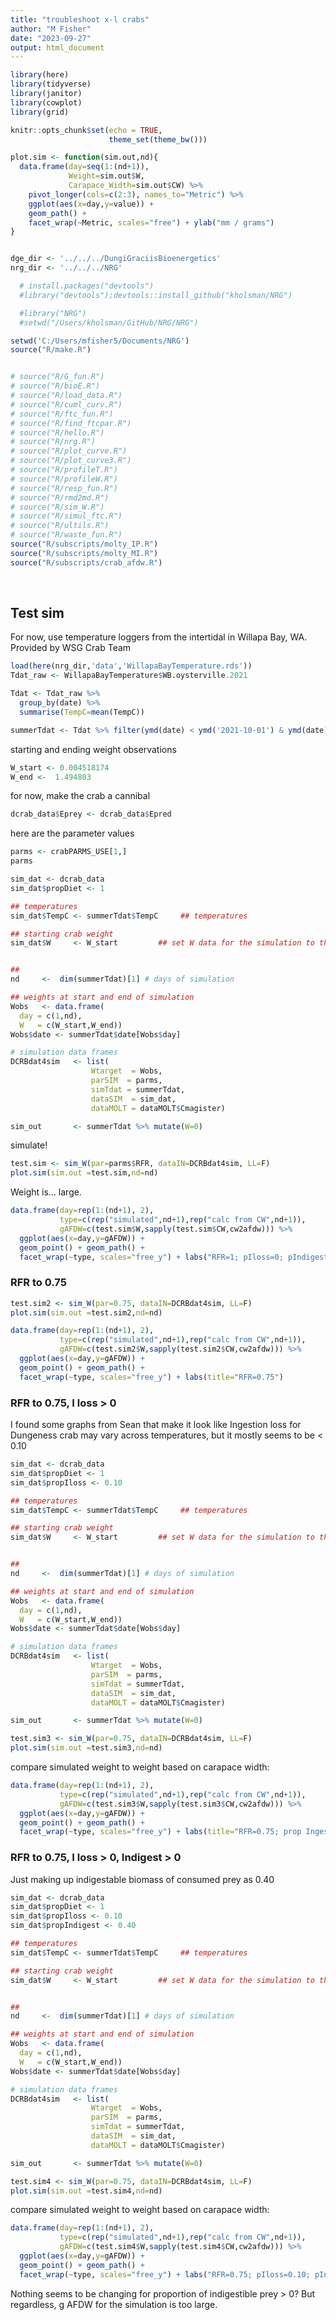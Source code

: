 ```yaml
---
title: "troubleshoot x-l crabs"
author: "M Fisher"
date: "2023-09-27"
output: html_document
---
```



```r
library(here)
library(tidyverse)
library(janitor)
library(cowplot)
library(grid)

knitr::opts_chunk$set(echo = TRUE,
                      theme_set(theme_bw()))

plot.sim <- function(sim.out,nd){
  data.frame(day=seq(1:(nd+1)),
             Weight=sim.out$W,
             Carapace_Width=sim.out$CW) %>%
    pivot_longer(cols=c(2:3), names_to="Metric") %>%
    ggplot(aes(x=day,y=value)) +
    geom_path() +
    facet_wrap(~Metric, scales="free") + ylab("mm / grams")
}


dge_dir <- '../../../DungiGraciisBioenergetics'
nrg_dir <- '../../../NRG'
```
```r
  # install.packages("devtools")
  #library("devtools");devtools::install_github("kholsman/NRG")

  #library("NRG")
  #setwd("/Users/kholsman/GitHub/NRG/NRG")

setwd('C:/Users/mfisher5/Documents/NRG')
source("R/make.R")


# source("R/G_fun.R")
# source("R/bioE.R")
# source("R/load_data.R")
# source("R/cuml_curv.R")
# source("R/ftc_fun.R")
# source("R/find_ftcpar.R")
# source("R/hello.R")
# source("R/nrg.R")
# source("R/plot_curve.R")
# source("R/plot_curve3.R")
# source("R/profileT.R")
# source("R/profileW.R")
# source("R/resp_fun.R")
# source("R/rmd2md.R")
# source("R/sim_W.R")
# source("R/simul_ftc.R")
# source("R/ultils.R")
# source("R/waste_fun.R")
source("R/subscripts/molty_IP.R")
source("R/subscripts/molty_MI.R")
source("R/subscripts/crab_afdw.R")
```
<br>

## Test sim

For now, use temperature loggers from the intertidal in Willapa Bay, WA. Provided by WSG Crab Team

```r
load(here(nrg_dir,'data','WillapaBayTemperature.rds'))
Tdat_raw <- WillapaBayTemperature$WB.oysterville.2021

Tdat <- Tdat_raw %>%
  group_by(date) %>%
  summarise(TempC=mean(TempC))

summerTdat <- Tdat %>% filter(ymd(date) < ymd('2021-10-01') & ymd(date) > ymd('2021-07-01'))
```

starting and ending weight observations
```r
W_start <- 0.004518174
W_end <-  1.494803
```

for now, make the crab a cannibal
```r
dcrab_data$Eprey <- dcrab_data$Epred
```

here are the parameter values
```r
parms <- crabPARMS_USE[1,]
parms
```

```r
sim_dat <- dcrab_data
sim_dat$propDiet <- 1

## temperatures
sim_dat$TempC <- summerTdat$TempC     ## temperatures

## starting crab weight
sim_dat$W     <- W_start         ## set W data for the simulation to the first observed weight


##
nd     <-  dim(summerTdat)[1] # days of simulation

## weights at start and end of simulation
Wobs   <- data.frame(
  day = c(1,nd),
  W   = c(W_start,W_end)) 
Wobs$date <- summerTdat$date[Wobs$day]

# simulation data frames
DCRBdat4sim   <- list(
                  Wtarget  = Wobs,
                  parSIM  = parms,
                  simTdat = summerTdat,
                  dataSIM  = sim_dat,
                  dataMOLT = dataMOLT$Cmagister)

sim_out       <- summerTdat %>% mutate(W=0)
```

simulate!
```r
test.sim <- sim_W(par=parms$RFR, dataIN=DCRBdat4sim, LL=F)
plot.sim(sim.out =test.sim,nd=nd)
```


Weight is... large.

```r
data.frame(day=rep(1:(nd+1), 2),
           type=c(rep("simulated",nd+1),rep("calc from CW",nd+1)),
           gAFDW=c(test.sim$W,sapply(test.sim$CW,cw2afdw))) %>%
  ggplot(aes(x=day,y=gAFDW)) +
  geom_point() + geom_path() +
  facet_wrap(~type, scales="free_y") + labs("RFR=1; pIloss=0; pIndigest=0")
```




### RFR to 0.75
```r
test.sim2 <- sim_W(par=0.75, dataIN=DCRBdat4sim, LL=F)
plot.sim(sim.out =test.sim2,nd=nd)
```
```r
data.frame(day=rep(1:(nd+1), 2),
           type=c(rep("simulated",nd+1),rep("calc from CW",nd+1)),
           gAFDW=c(test.sim2$W,sapply(test.sim2$CW,cw2afdw))) %>%
  ggplot(aes(x=day,y=gAFDW)) +
  geom_point() + geom_path() +
  facet_wrap(~type, scales="free_y") + labs(title="RFR=0.75")
```




### RFR to 0.75, I loss > 0

I found some graphs from Sean that make it look like Ingestion loss for Dungeness crab may vary across temperatures, but it mostly seems to be < 0.10
```r
sim_dat <- dcrab_data
sim_dat$propDiet <- 1
sim_dat$propIloss <- 0.10
```

```r
## temperatures
sim_dat$TempC <- summerTdat$TempC     ## temperatures

## starting crab weight
sim_dat$W     <- W_start         ## set W data for the simulation to the first observed weight


##
nd     <-  dim(summerTdat)[1] # days of simulation

## weights at start and end of simulation
Wobs   <- data.frame(
  day = c(1,nd),
  W   = c(W_start,W_end)) 
Wobs$date <- summerTdat$date[Wobs$day]

# simulation data frames
DCRBdat4sim   <- list(
                  Wtarget  = Wobs,
                  parSIM  = parms,
                  simTdat = summerTdat,
                  dataSIM  = sim_dat,
                  dataMOLT = dataMOLT$Cmagister)

sim_out       <- summerTdat %>% mutate(W=0)
```


```r
test.sim3 <- sim_W(par=0.75, dataIN=DCRBdat4sim, LL=F)
plot.sim(sim.out =test.sim3,nd=nd)
```


compare simulated weight to weight based on carapace width:
```r
data.frame(day=rep(1:(nd+1), 2),
           type=c(rep("simulated",nd+1),rep("calc from CW",nd+1)),
           gAFDW=c(test.sim3$W,sapply(test.sim3$CW,cw2afdw))) %>%
  ggplot(aes(x=day,y=gAFDW)) +
  geom_point() + geom_path() +
  facet_wrap(~type, scales="free_y") + labs(title="RFR=0.75; prop Ingest loss=0.10")
```

### RFR to 0.75, I loss > 0, Indigest > 0

Just making up indigestable biomass of consumed prey as 0.40
```r
sim_dat <- dcrab_data
sim_dat$propDiet <- 1
sim_dat$propIloss <- 0.10
sim_dat$propIndigest <- 0.40
```

```r
## temperatures
sim_dat$TempC <- summerTdat$TempC     ## temperatures

## starting crab weight
sim_dat$W     <- W_start         ## set W data for the simulation to the first observed weight


##
nd     <-  dim(summerTdat)[1] # days of simulation

## weights at start and end of simulation
Wobs   <- data.frame(
  day = c(1,nd),
  W   = c(W_start,W_end)) 
Wobs$date <- summerTdat$date[Wobs$day]

# simulation data frames
DCRBdat4sim   <- list(
                  Wtarget  = Wobs,
                  parSIM  = parms,
                  simTdat = summerTdat,
                  dataSIM  = sim_dat,
                  dataMOLT = dataMOLT$Cmagister)

sim_out       <- summerTdat %>% mutate(W=0)
```


```r
test.sim4 <- sim_W(par=0.75, dataIN=DCRBdat4sim, LL=F)
plot.sim(sim.out =test.sim4,nd=nd)
```


compare simulated weight to weight based on carapace width:
```r
data.frame(day=rep(1:(nd+1), 2),
           type=c(rep("simulated",nd+1),rep("calc from CW",nd+1)),
           gAFDW=c(test.sim4$W,sapply(test.sim4$CW,cw2afdw))) %>%
  ggplot(aes(x=day,y=gAFDW)) +
  geom_point() + geom_path() +
  facet_wrap(~type, scales="free_y") + labs("RFR=0.75; pIloss=0.10; pIndigest=0.40")
```


Nothing seems to be changing for proportion of indigestible prey > 0? But regardless, g AFDW for the simulation is too large.